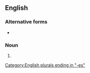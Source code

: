 ==English==

===Alternative forms===
* {{l|en|mottos}}

===Noun===
{{head|en|noun form}}

# {{plural of|en|motto}}

[[Category:English plurals ending in "-es"]]